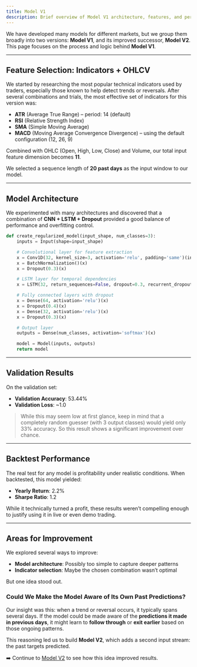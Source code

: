 ```yaml
---
title: Model V1
description: Brief overview of Model V1 architecture, features, and performance.
---
```

We have developed many models for different markets, but we group them broadly into two versions: **Model V1**, and its improved successor, **Model V2**. This page focuses on the process and logic behind **Model V1**.

---

## Feature Selection: Indicators + OHLCV

We started by researching the most popular technical indicators used by traders, especially those known to help detect trends or reversals. After several combinations and trials, the most effective set of indicators for this version was:

* **ATR** (Average True Range) – period: 14 (default)
* **RSI** (Relative Strength Index)
* **SMA** (Simple Moving Average)
* **MACD** (Moving Average Convergence Divergence) – using the default configuration (12, 26, 9)

Combined with OHLC (Open, High, Low, Close) and Volume, our total input feature dimension becomes **11**.

We selected a sequence length of **20 past days** as the input window to our model.

---

## Model Architecture

We experimented with many architectures and discovered that a combination of **CNN + LSTM + Dropout** provided a good balance of performance and overfitting control.

```python
def create_regularized_model(input_shape, num_classes=3):
    inputs = Input(shape=input_shape)

    # Convolutional layer for feature extraction
    x = Conv1D(32, kernel_size=3, activation='relu', padding='same')(inputs)
    x = BatchNormalization()(x)
    x = Dropout(0.3)(x)

    # LSTM layer for temporal dependencies
    x = LSTM(32, return_sequences=False, dropout=0.3, recurrent_dropout=0.2)(x)

    # Fully connected layers with dropout
    x = Dense(64, activation='relu')(x)
    x = Dropout(0.4)(x)
    x = Dense(32, activation='relu')(x)
    x = Dropout(0.3)(x)

    # Output layer
    outputs = Dense(num_classes, activation='softmax')(x)

    model = Model(inputs, outputs)
    return model
```

---

## Validation Results

On the validation set:

* **Validation Accuracy**: 53.44%
* **Validation Loss**: \~1.0

> While this may seem low at first glance, keep in mind that a completely random guesser (with 3 output classes) would yield only 33% accuracy. So this result shows a significant improvement over chance.

---

## Backtest Performance

The real test for any model is profitability under realistic conditions. When backtested, this model yielded:

* **Yearly Return**: 2.2%
* **Sharpe Ratio**: 1.2

While it technically turned a profit, these results weren’t compelling enough to justify using it in live or even demo trading.

---

## Areas for Improvement

We explored several ways to improve:

* **Model architecture**: Possibly too simple to capture deeper patterns
* **Indicator selection**: Maybe the chosen combination wasn’t optimal

But one idea stood out.

### Could We Make the Model Aware of Its Own Past Predictions?

Our insight was this: when a trend or reversal occurs, it typically spans several days. If the model could be made aware of the **predictions it made in previous days**, it might learn to **follow through** or **exit earlier** based on those ongoing patterns.

This reasoning led us to build **Model V2**, which adds a second input stream: the past targets predicted.

➡️ Continue to [Model V2](#) to see how this idea improved results.
